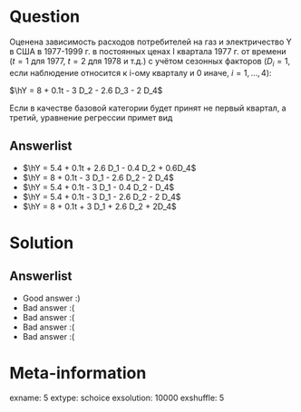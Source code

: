 Question
========
Оценена зависимость расходов потребителей на газ и электричество Y в США в 1977-1999 г. в постоянных ценах I квартала 1977 г. от времени ($t = 1$ для 1977, $t = 2$ для 1978 и т.д.) с учётом сезонных факторов ($D_i = 1$, если наблюдение относится к i-ому кварталу и 0 иначе, $i = 1, \ldots, 4$):

$\hY = 8 + 0.1t - 3 D_2 - 2.6 D_3 - 2 D_4$

Если в качестве базовой категории будет принят не первый квартал, а третий, уравнение регрессии примет вид



Answerlist
----------
*  $\hY = 5.4 + 0.1t + 2.6 D_1 - 0.4 D_2 + 0.6D_4$
*  $\hY = 8 + 0.1t - 3 D_1 - 2.6 D_2 - 2 D_4$
*  $\hY = 5.4 + 0.1t - 3 D_1 - 0.4 D_2 - D_4$
*  $\hY = 5.4 + 0.1t - 3 D_1 - 2.6 D_2 - 2 D_4$
*  $\hY = 8 + 0.1t + 3 D_1 + 2.6 D_2 + 2D_4$

Solution
========

Answerlist
----------
*  Good answer :)
*  Bad answer :(
*  Bad answer :(
*  Bad answer :(
*  Bad answer :(

Meta-information
================
exname: 5
extype: schoice
exsolution: 10000
exshuffle: 5

